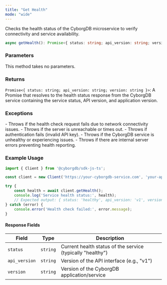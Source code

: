 ```yaml
---
title: "Get Health"
mode: "wide"
---
```


Checks the health status of the CyborgDB microservice to verify connectivity and service availability.

```typescript
async getHealth(): Promise<{ status: string; api_version: string; version: string }>
```

### Parameters

This method takes no parameters.

### Returns

`Promise<{ status: string; api_version: string; version: string }>`: A Promise that resolves to the health status response from the CyborgDB service containing the service status, API version, and application version.

### Exceptions

<AccordionGroup>
    <Accordion title="Error">
        - Throws if the health check request fails due to network connectivity issues.
        - Throws if the server is unreachable or times out.
        - Throws if authentication fails (invalid API key).
    </Accordion>
    <Accordion title="Service Errors">
        - Throws if the CyborgDB service is unhealthy or experiencing issues.
        - Throws if there are internal server errors preventing health reporting.
    </Accordion>
</AccordionGroup>

### Example Usage

```typescript
import { Client } from '@cyborgdb/sdk-js-ts';

const client = new Client('https://your-cyborgdb-service.com', 'your-api-key');

try {
    const health = await client.getHealth();
    console.log('Service health status:', health);
    // Expected output: { status: 'healthy', api_version: 'v1', version: '1.2.3' }
} catch (error) {
    console.error('Health check failed:', error.message);
}
```

#### Response Fields

| Field | Type | Description |
|-------|------|-------------|
| `status` | `string` | Current health status of the service (typically "healthy") |
| `api_version` | `string` | Version of the API interface (e.g., "v1") |
| `version` | `string` | Version of the CyborgDB application/service |
